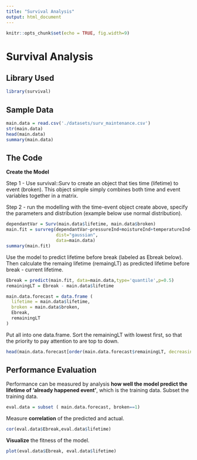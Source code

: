 ```yaml
---
title: "Survival Analysis"
output: html_document
---
```


```r
knitr::opts_chunk$set(echo = TRUE, fig.width=9)
```



# Survival Analysis

## Library Used

```r
library(survival)
```

## Sample Data

```r
main.data = read.csv('./datasets/surv_maintenance.csv')
str(main.data)
head(main.data)
summary(main.data)
```

## The Code

**Create the Model**  

Step 1 - Use survival::Surv to create an object that ties time (lifetime) to event (broken). This object simple simply combines both time and event variables together in a matrix.  

Step 2 - run the modelling with the time-event object create above, specify the parameters and distribution (example below use normal distribution).  

```r
dependantVar = Surv(main.data$lifetime, main.data$broken)
main.fit = survreg(dependantVar~pressureInd+moistureInd+temperatureInd+team+provider, 
                   dist="gaussian", 
                   data=main.data)
summary(main.fit)
```

Use the model to predict lifetime before break (labeled as Ebreak below).  Then calculate the remaing lifetime (remaingLT) as predicted lifetime before break - current lifetime.

```r
Ebreak = predict(main.fit, data=main.data,type='quantile',p=0.5)
remainingLT = Ebreak - main.data$lifetime
```

```r
main.data.forecast = data.frame (
  lifetime = main.data$lifetime,
  broken = main.data$broken,
  Ebreak,
  remainingLT
)
```

Put all into one data.frame.  Sort the remainingLT with lowest first, so that the priority to pay attention to are top to down.  

```r
head(main.data.forecast[order(main.data.forecast$remainingLT, decreasing = FALSE),])
```


## Performance Evaluation

Performance can be measured by analysis **how well the model predict the lifetime of 'already happened event'**, which is the training data.  Subset the training data.  

```r
eval.data = subset ( main.data.forecast, broken==1)
```

Measure **correlation** of the predicted and actual.  

```r
cor(eval.data$Ebreak,eval.data$lifetime)
```

**Visualize** the fitness of the model.  

```r
plot(eval.data$Ebreak, eval.data$lifetime)
```
